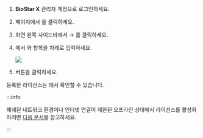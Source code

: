 1. **BioStar X** 관리자 계정으로 로그인하세요.

1. <Cmd sid='shell.header.launcher' /> 페이지에서 <Cmd sid='shell.header.setting' />을 클릭하세요.

1. 화면 왼쪽 사이드바에서 <Cmd sid='setting.menu.license.root' /> → <Cmd sid='setting.menu.license.biostarXLicense' />를 클릭하세요.

1. <Cmd sid='setting.xlicense.activation' product='2' />에서 <Cmd sid='setting.xlicense.activatedBy' product='2' />와 <Cmd sid='setting.xlicense.activationKey' product='2' /> 항목을 차례로 입력하세요.

    <Image src='/img/biostarx-tutorial-license-online.png' />

1. <Cmd sid='setting.server.license.button.activate' product='2' /> 버튼을 클릭하세요.

등록한 라이선스는 <Cmd sid='setting.xlicense.myLicense' product='2' />에서 확인할 수 있습니다.

:::info

폐쇄된 네트워크 환경이나 인터넷 연결이 제한된 오프라인 상태에서 라이선스를 활성화하려면 [다음 문서](settings-license-biostar-x-license#registering-offline)를 참고하세요.

:::